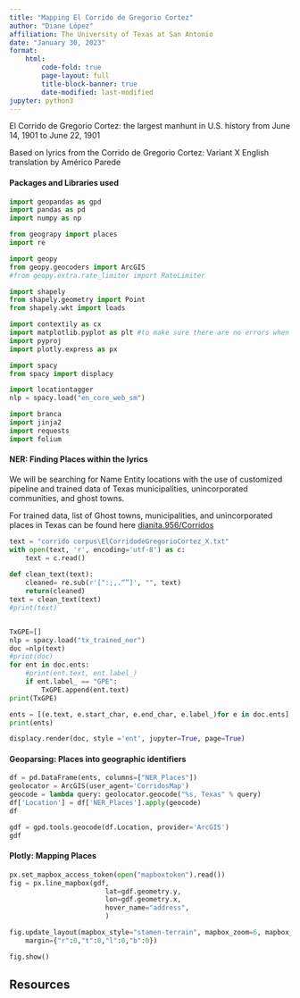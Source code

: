 ```yaml
---
title: "Mapping El Corrido de Gregorio Cortez"
author: "Diane López"
affiliation: The University of Texas at San Antonio
date: "January 30, 2023"
format:
    html:
        code-fold: true
        page-layout: full
        title-block-banner: true
        date-modified: last-modified
jupyter: python3
---
```

<p>
El Corrido de Gregorio Cortez: 
the largest manhunt in U.S. history from June 14, 1901 to June 22, 1901</p>

<p>Based on lyrics from the Corrido de Gregorio Cortez: Variant X English translation by Américo Parede</p>

<h4>Packages and Libraries used</h4>

```python
import geopandas as gpd
import pandas as pd
import numpy as np

from geograpy import places
import re

import geopy
from geopy.geocoders import ArcGIS
#from geopy.extra.rate_limiter import RateLimiter

import shapely
from shapely.geometry import Point
from shapely.wkt import loads

import contextily as cx
import matplotlib.pyplot as plt #to make sure there are no errors when plotting a graph
import pyproj
import plotly.express as px 

import spacy
from spacy import displacy

import locationtagger
nlp = spacy.load("en_core_web_sm")

import branca
import jinja2
import requests
import folium
```
<h4>NER: Finding Places within the lyrics</h4>
<p> We will be searching for Name Entity locations with the use of customized pipeline and trained data of Texas municipalities, unincorporated communities, and ghost towns.</p> 
<p>For trained data, list of Ghost towns, municipalities, and unincorporated places in Texas can be found here [dianita.956/Corridos](https://github.com/dianita956/Corridos)</p>

```python
text = "corrido corpus\ElCorridodeGregorioCortez_X.txt"
with open(text, 'r', encoding='utf-8') as c:
    text = c.read()
    
def clean_text(text):
    cleaned= re.sub(r'[":;,.“”]', "", text)
    return(cleaned)
text = clean_text(text)
#print(text)


TxGPE=[]
nlp = spacy.load("tx_trained_ner")
doc =nlp(text) 
#print(doc)
for ent in doc.ents:
    #print(ent.text, ent.label_)
    if ent.label_ == "GPE":
        TxGPE.append(ent.text)
print(TxGPE)
```
```python
ents = [(e.text, e.start_char, e.end_char, e.label_)for e in doc.ents]
print(ents)

```

```python
displacy.render(doc, style ='ent', jupyter=True, page=True)
```
<h4> Geoparsing: Places into geographic identifiers</h4>

```python
df = pd.DataFrame(ents, columns=["NER_Places"])
geolocator = ArcGIS(user_agent='CorridosMap')
geocode = lambda query: geolocator.geocode("%s, Texas" % query)
df['Location'] = df['NER_Places'].apply(geocode)
df
```
```python
gdf = gpd.tools.geocode(df.Location, provider='ArcGIS')
gdf
```
<h4>Plotly: Mapping Places</h4>

```python

px.set_mapbox_access_token(open("mapboxtoken").read())
fig = px.line_mapbox(gdf,
                        lat=gdf.geometry.y,
                        lon=gdf.geometry.x,
                        hover_name="address",
                        )

fig.update_layout(mapbox_style="stamen-terrain", mapbox_zoom=6, mapbox_center_lat = 29,
    margin={"r":0,"t":0,"l":0,"b":0})

fig.show()
```
## Resources {.appendix}


